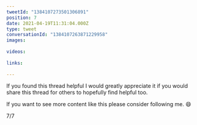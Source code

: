 ```yaml
---
tweetId: "1384107273501306891"
position: 7
date: 2021-04-19T11:31:04.000Z
type: tweet
conversationId: "1384107263871229958"
images:
  
videos:
  
links:
  
---
```

If you found this thread helpful I would greatly appreciate it if you would share this thread for others to hopefully find helpful too.

If you want to see more content like this please consider following me. 😄 

7/7
